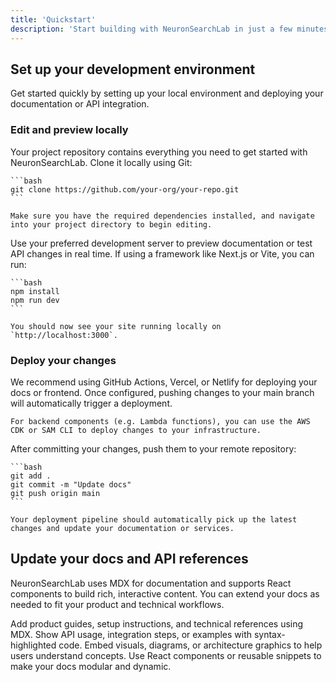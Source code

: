 ```yaml
---
title: 'Quickstart'
description: 'Start building with NeuronSearchLab in just a few minutes'
---
```


## Set up your development environment

Get started quickly by setting up your local environment and deploying your documentation or API integration.

### Edit and preview locally

<AccordionGroup>
  <Accordion icon="github" title="Clone your docs or project repo">
    Your project repository contains everything you need to get started with NeuronSearchLab. Clone it locally using Git:

    ```bash
    git clone https://github.com/your-org/your-repo.git
    ```

    Make sure you have the required dependencies installed, and navigate into your project directory to begin editing.
  </Accordion>

  <Accordion icon="rectangle-terminal" title="Preview changes locally">
    Use your preferred development server to preview documentation or test API changes in real time. If using a framework like Next.js or Vite, you can run:

    ```bash
    npm install
    npm run dev
    ```

    You should now see your site running locally on `http://localhost:3000`.
  </Accordion>
</AccordionGroup>

### Deploy your changes

<AccordionGroup>

  <Accordion icon="message-bot" title="Set up continuous deployment">
    We recommend using GitHub Actions, Vercel, or Netlify for deploying your docs or frontend. Once configured, pushing changes to your main branch will automatically trigger a deployment.
    
    For backend components (e.g. Lambda functions), you can use the AWS CDK or SAM CLI to deploy changes to your infrastructure.
  </Accordion>

  <Accordion icon="rocket" title="Push your changes to deploy">
    After committing your changes, push them to your remote repository:

    ```bash
    git add .
    git commit -m "Update docs"
    git push origin main
    ```

    Your deployment pipeline should automatically pick up the latest changes and update your documentation or services.
  </Accordion>

</AccordionGroup>

## Update your docs and API references

NeuronSearchLab uses MDX for documentation and supports React components to build rich, interactive content. You can extend your docs as needed to fit your product and technical workflows.

<CardGroup>

  <Card title="Add Content With MDX" icon="file" href="/essentials/markdown">
    Add product guides, setup instructions, and technical references using MDX.
  </Card>

  <Card title="Add Code Blocks" icon="square-code" href="/essentials/code">
    Show API usage, integration steps, or examples with syntax-highlighted code.
  </Card>

  <Card title="Add Images" icon="image" href="/essentials/images">
    Embed visuals, diagrams, or architecture graphics to help users understand concepts.
  </Card>

  <Card title="Add Custom Components" icon="puzzle-piece" href="/essentials/reusable-snippets">
    Use React components or reusable snippets to make your docs modular and dynamic.
  </Card>

</CardGroup>
